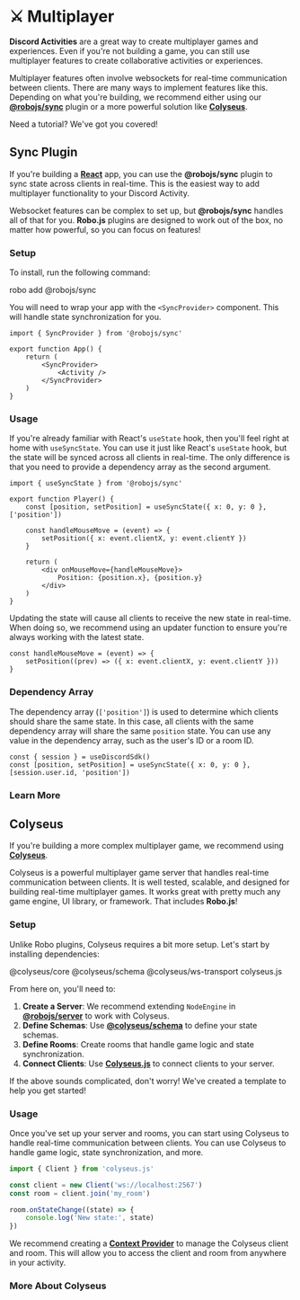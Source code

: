 
# ⚔️ Multiplayer

**Discord Activities** are a great way to create multiplayer games and experiences. Even if you're not building a game, you can still use multiplayer features to create collaborative activities or experiences.

Multiplayer features often involve websockets for real-time communication between clients. There are many ways to implement features like this. Depending on what you're building, we recommend either using our **[@robojs/sync](#sync-plugin)** plugin or a more powerful solution like **[Colyseus](https://colyseus.io/)**.

Need a tutorial? We've got you covered!

<CardContainer>
	<Card
		href="https://dev.to/waveplay/how-to-add-multiplayer-to-your-discord-activity-lo1"
		title="📚 Add Multiplayer to Your Activity"
		description="Create a real-time multiplayer Discord Activity."
	/>
</CardContainer>

## Sync Plugin

If you're building a **[React](https://react.dev)** app, you can use the **@robojs/sync** plugin to sync state across clients in real-time. This is the easiest way to add multiplayer functionality to your Discord Activity.

Websocket features can be complex to set up, but **@robojs/sync** handles all of that for you. **Robo.js** plugins are designed to work out of the box, no matter how powerful, so you can focus on features!

### Setup

To install, run the following command:

<Terminal execute>robo add @robojs/sync</Terminal>

You will need to wrap your app with the `<SyncProvider>` component. This will handle state synchronization for you.

```tsx title="/src/app/App.tsx"
import { SyncProvider } from '@robojs/sync'

export function App() {
	return (
		<SyncProvider>
			<Activity />
		</SyncProvider>
	)
}
```

### Usage

If you're already familiar with React's `useState` hook, then you'll feel right at home with `useSyncState`. You can use it just like React's `useState` hook, but the state will be synced across all clients in real-time. The only difference is that you need to provide a dependency array as the second argument.

```tsx title="/src/components/Player.tsx"
import { useSyncState } from '@robojs/sync'

export function Player() {
	const [position, setPosition] = useSyncState({ x: 0, y: 0 }, ['position'])

	const handleMouseMove = (event) => {
		setPosition({ x: event.clientX, y: event.clientY })
	}

	return (
		<div onMouseMove={handleMouseMove}>
			Position: {position.x}, {position.y}
		</div>
	)
}
```

Updating the state will cause all clients to receive the new state in real-time. When doing so, we recommend using an updater function to ensure you're always working with the latest state.

```tsx title="/src/components/Player.tsx"
const handleMouseMove = (event) => {
	setPosition((prev) => ({ x: event.clientX, y: event.clientY }))
}
```

### Dependency Array

The dependency array (`['position']`) is used to determine which clients should share the same state. In this case, all clients with the same dependency array will share the same `position` state. You can use any value in the dependency array, such as the user's ID or a room ID.

```tsx title="/src/components/Player.tsx"
const { session } = useDiscordSdk()
const [position, setPosition] = useSyncState({ x: 0, y: 0 }, [session.user.id, 'position'])
```

### Learn More

<CardContainer>
	<Card
		href="../plugins/sync"
		title="🔌 @robojs/sync"
		description="Real-time state synchronization for multiplayer activities."
	/>
</CardContainer>

## Colyseus

If you're building a more complex multiplayer game, we recommend using **[Colyseus](https://colyseus.io/)**.

Colyseus is a powerful multiplayer game server that handles real-time communication between clients. It is well tested, scalable, and designed for building real-time multiplayer games. It works great with pretty much any game engine, UI library, or framework. That includes **Robo.js**!

### Setup

Unlike Robo plugins, Colyseus requires a bit more setup. Let's start by installing dependencies:

<Terminal install>@colyseus/core @colyseus/schema @colyseus/ws-transport colyseus.js</Terminal>

From here on, you'll need to:

1. **Create a Server**: We recommend extending `NodeEngine` in **[@robojs/server](../plugins/server)** to work with Colyseus.
2. **Define Schemas**: Use **[@colyseus/schema](https://docs.colyseus.io/schema/)** to define your state schemas.
3. **Define Rooms**: Create rooms that handle game logic and state synchronization.
4. **Connect Clients**: Use **[Colyseus.js](https://docs.colyseus.io/client/)** to connect clients to your server.

If the above sounds complicated, don't worry! We've created a template to help you get started!

<CardContainer>
	<Card
		href="https://github.com/Wave-Play/robo.js/tree/main/templates/activity-ts-colyseus-react"
		title="🔗 Multiplayer Colyseus (TS)"
		description="A simplified TypeScript template using Colyseus."
	/>
</CardContainer>

### Usage

Once you've set up your server and rooms, you can start using Colyseus to handle real-time communication between clients. You can use Colyseus to handle game logic, state synchronization, and more.

```ts title="/src/core/colyseus.ts"
import { Client } from 'colyseus.js'

const client = new Client('ws://localhost:2567')
const room = client.join('my_room')

room.onStateChange((state) => {
	console.log('New state:', state)
})
```

We recommend creating a **[Context Provider](https://react.dev/learn/passing-data-deeply-with-context)** to manage the Colyseus client and room. This will allow you to access the client and room from anywhere in your activity.

### More About Colyseus

<CardContainer>
	<Card
		href="https://docs.colyseus.io/"
		title="🔗 Colyseus Docs"
		description="Learn more about Colyseus and its features."
	/>
</CardContainer>
